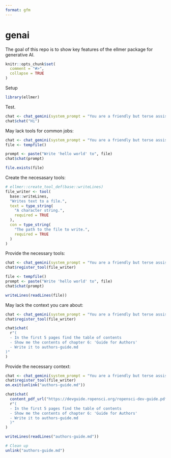 ```yaml
---
format: gfm
---
```


# genai

The goal of this repo is to show key features of the ellmer package for generative AI.

```r
knitr::opts_chunk$set(
  comment = "#>",
  collapse = TRUE
)
```

Setup

```r
library(ellmer)
```

Test.

```r
chat <- chat_gemini(system_prompt = "You are a friendly but terse assistant.")
chat$chat("Hi")
```

May lack tools for common jobs:

```r
chat <- chat_gemini(system_prompt = "You are a friendly but terse assistant.")
file <- tempfile()

prompt <- paste("Write 'hello world' to", file)
chat$chat(prompt)

file.exists(file)
```

Create the necesasary tools:

```r
# ellmer::create_tool_def(base::writeLines)
file_writer <- tool(
  base::writeLines,
  "Writes text to a file.",
  text = type_string(
    "A character string.",
    required = TRUE
  ),
  con = type_string(
    "The path to the file to write.",
    required = TRUE
  )
)
```

Provide the necessary tools:

```r
chat <- chat_gemini(system_prompt = "You are a friendly but terse assistant.")
chat$register_tool(file_writer)

file <- tempfile()
prompt <- paste("Write 'hello world' to", file)
chat$chat(prompt)

writeLines(readLines(file))
```

May lack the context you care about:

```r
chat <- chat_gemini(system_prompt = "You are a friendly but terse assistant.")
chat$register_tool(file_writer)

chat$chat(
  r"(
  - In the first 5 pages find the table of contents
  - Show me the contents of chapter 6: 'Guide for Authors'
  - Write it to authors-guide.md
)"
)
```

Provide the necessary context:

```r
chat <- chat_gemini(system_prompt = "You are a friendly but terse assistant.")
chat$register_tool(file_writer)
on.exit(unlink("authors-guide.md"))

chat$chat(
  content_pdf_url("https://devguide.ropensci.org/ropensci-dev-guide.pdf"),
  r"(
  - In the first 5 pages find the table of contents
  - Show me the contents of chapter 6: 'Guide for Authors'
  - Write it to authors-guide.md
  )"
)

writeLines(readLines("authors-guide.md"))

# Clean up
unlink("authors-guide.md")
```

